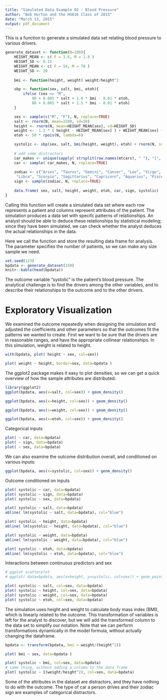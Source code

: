 ```yaml
---
title: "Simulated Data Example 02 - Blood Pressure"
author: "Bob Horton and the HS616 Class of 2015"
date: "March 13, 2015"
output: pdf_document
---
```


This is a function to generate a simulated data set relating blood pressure to various drivers.

```r
generate_dataset <- function(N=100){
    HEIGHT_MEAN <- c( F = 1.6, M = 1.8 )
	HEIGHT_SD <- 0.15
	WEIGHT_MEAN <- c( F = 54, M = 70 )
	WEIGHT_SD <- 20
	
	bmi <- function(height, weight) weight/height^2

	sbp <- function(sex, salt, bmi, etoh){
		ifelse (sex == "M",
			90 + 0.005 * salt + 1.0 * bmi - 0.01 * etoh,
			80 + 0.005 * salt + 1.5 * bmi - 0.01 * etoh)
	}

	sex <- sample(c("M", "F"), N, replace=TRUE)
	salt <- rnorm(N, mean=2200, sd=50)
	height <- rnorm(N, mean=HEIGHT_MEAN[sex], sd=HEIGHT_SD)
	weight <-  1.2 * ( height - HEIGHT_MEAN[sex] ) + WEIGHT_MEAN[sex] + rnorm(N, sd=WEIGHT_SD)
	etoh <- 50 * rpois(N, lambda=6)

	systolic <- sbp(sex, salt, bmi(height, weight), etoh) + rnorm(N, sd=5)
	
	# add some distractors
	car_makes <- unique(sapply( strsplit(row.names(mtcars), " "), "[", 1))
	car <- sample( car_makes, N, replace=TRUE)
	
	zodiac <- c("Aries", "Taurus", "Gemini", "Cancer", "Leo", "Virgo",
	 "Libra", "Scorpio", "Sagittarius", "Capricorn", "Aquarius", "Pisces") 
	sign <- sample(zodiac, N, replace=TRUE)
	
	data.frame( sex, salt, height, weight, etoh, car, sign, systolic)
}

```

Calling this function will create a simulated data set where each row represents a patient and columns represent attributes of the patient. The simulation produces a data set with specifc patterns of relationships. An analyst should be able to deduce these relationships by statistical modeling; since they have been simulated, we can check whether the analyst deduces the actual relationships in the data.

Here we call the function and store the resulting data frame for analysis. The parameter specifies the number of patients, so we can make any size sample we need.

```r
set.seed(123)
bpdata <- generate_dataset(150)
knitr::kable(head(bpdata))
```

The outcome variable "systolic" is the patient's blood pressure. The analytical challenge is to find the drivers among the other variables, and to describe their relationships to the outcome and to the other drivers.

# Exploratory Visualization

We examined the outcome repeatedly when designing the simulation and adjusted the coefficients and other parameters so that the outcomes fit the patterns we wanted to create. First we want to be sure that the drivers are in reasonable ranges, and have the appropriate collinear relationships. In this simulation, weight is related to height.

```r
with(bpdata, plot( height ~ sex, col=sex))

plot( weight ~ height, border=sex, data=bpdata )
```

The ggplot2 package makes it easy to plot densities, so we can get a quick overview of how the sample attributes are distributed:
```r
library(ggplot2)
ggplot(bpdata, aes(x=salt, col=sex)) + geom_density()

ggplot(bpdata, aes(x=height, col=sex)) + geom_density()

ggplot(bpdata, aes(x=weight, col=sex)) + geom_density()

ggplot(bpdata, aes(x=etoh, col=sex)) + geom_density()
```

Categorical inputs
```r
plot( ~ car, data=bpdata)
plot( ~ sign, data=bpdata)
plot( ~ sex, data=bpdata)
```

We can also examine the outcome distribution overall, and conditioned on various inputs:
```r
ggplot(bpdata, aes(x=systolic, col=sex)) + geom_density()

```

Outcome conditioned on inputs
```r
plot( systolic ~ car, data=bpdata)
plot( systolic ~ sign, data=bpdata)
plot( systolic ~ sex, data=bpdata)

plot( systolic ~ salt, data=bpdata)
abline( lm(systolic ~ salt, data=bpdata), col="blue")

plot( systolic ~ height, data=bpdata)
abline( lm(systolic ~ height, data=bpdata), col="blue")

plot( systolic ~ weight, data=bpdata)
abline( lm(systolic ~ weight, data=bpdata), col="blue")

plot( systolic ~ etoh, data=bpdata)
abline( lm(systolic ~ etoh, data=bpdata), col="blue")
```

Interactions between continuous predictors and sex
```r
# ggplot scatterplot
# ggplot( data=bpdata, aes(x=height, y=systolic, col=sex)) + geom_point()

plot( systolic ~ salt, col=sex, data=bpdata)
plot( systolic ~ height, col=sex, data=bpdata)
plot( systolic ~ weight, col=sex, data=bpdata)
plot( systolic ~ etoh, col=sex, data=bpdata)
```

The simulation uses height and weight to calculate body mass index (BMI), which is linearly related to the outcome. This transformation of variables is left for the analyst to discover, but we will add the transformed column to the data set to simplify our notation. Note that we can perform transformations dynamically in the model formula, without actually changing the dataframe.

```r
bpdata <- transform(bpdata, bmi = weight/(height^2))

plot( bmi ~ sex, data=bpdata )

plot( systolic ~ bmi, col=sex, data=bpdata)
# same thing, without adding a column to the data frame
plot( systolic ~ I(weight/height^2), col=sex, data=bpdata)
```

Some of the attributes in the dataset are distractors, and they have nothing to do with the outcome. The type of car a person drives and their zodiac sign are examples of categorical distractors.
